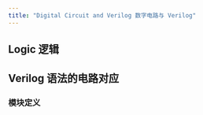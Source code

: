 ```yaml
---
title: "Digital Circuit and Verilog 数字电路与 Verilog"
---
```


## Logic 逻辑

<!-- > 整个计算机世界可以想象成一堆有输入输出的 block (模块) 连在一起形成的复杂网络. 每个模块都有其自己的实现方法. -->

## Verilog 语法的电路对应

### 模块定义

